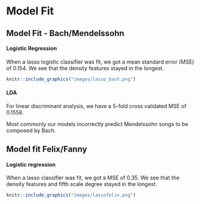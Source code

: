 # Model Fit

## Model Fit - Bach/Mendelssohn

#### Logistic Regression

When a lasso logistic classifier was fit, we got a mean standard error (MSE) of 0.154. We see that the density features stayed in the longest.

```r
knitr::include_graphics("images/lasso_bach.png")
```

#### LDA
For linear discriminant analysis, we have a 5-fold cross validated MSE of 0.1558.

Most commonly our models incorrectly predict Mendelssohn songs to be composed by Bach. 


## Model fit Felix/Fanny

#### Logistic regression
When a lasso classifier was fit, we got a MSE of 0.35. We see that the density features and fifth scale degree stayed in the longest.

```r
knitr::include_graphics("images/lassofelix.png")
```
  

  